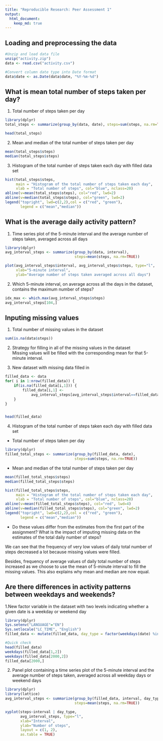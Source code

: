```yaml
---
title: "Reproducible Research: Peer Assessment 1"
output: 
  html_document:
    keep_md: true
---
```



## Loading and preprocessing the data

```r
#Unzip and load data file
unzip("activity.zip")
data <- read.csv("activity.csv")

#Convert column date type into Date format
data$date <- as.Date(data$date, "%Y-%m-%d")
```


## What is mean total number of steps taken per day?
1. Total number of steps taken per day
```r
library(dplyr)
total_steps <- summarize(group_by(data, date), steps=sum(steps, na.rm=TRUE))

head(total_steps)
```


2. Mean and median of the total number of steps taken per day

```r
mean(total_steps$steps)
median(total_steps$steps)
```


3. Histogram of the total number of steps taken each day with filled data set
```r
hist(total_steps$steps, 
     main = "Histogram of the total number of steps taken each day", 
     xlab = "Total number of steps", col="blue", nclass=20)
abline(v=mean(total_steps$steps), col="red", lwd=2)
abline(v=median(total_steps$steps), col="green", lwd=2)
legend("topright", lwd=c(2,2),col = c("red", "green"), 
       legend = c("mean","median"))
```

## What is the average daily activity pattern?
1. Time series plot of the 5-minute interval and the average number of steps 
taken, averaged across all days
```r
library(dplyr)
avg_interval_steps <- summarize(group_by(data, interval), 
                                steps=mean(steps, na.rm=TRUE))

plot(avg_interval_steps$interval, avg_interval_steps$steps, type="l", 
     xlab="5-minute interval", 
     ylab="Average number of steps taken averaged across all days")
```

2. Which 5-minute interval, on average across all the days in the dataset, 
contains the maximum number of steps?

```r
idx_max <- which.max(avg_interval_steps$steps)
avg_interval_steps[104,]

```

## Inputing missing values
1. Total number of missing values in the dataset 

```r
sum(is.na(data$steps))

```

2. Strategy for filling in all of the missing values in the dataset  
Missing values will be filled with the corresponding mean for that 5-minute 
interval.  

3. New dataset with missing data filled in
```r
filled_data <- data
for( i in 1:nrow(filled_data)) {
    if(is.na(filled_data[i,1])) {
        filled_data[i,1] <- 
            avg_interval_steps[avg_interval_steps$interval==filled_data[i,3],2]
    }        
}


head(filled_data)
```


4. Histogram of the total number of steps taken each day with filled data set

* Total number of steps taken per day
```r
library(dplyr)
filled_total_steps <- summarize(group_by(filled_data, date), 
                                steps=sum(steps, na.rm=TRUE))
```

* Mean and median of the total number of steps taken per day

```r
mean(filled_total_steps$steps)
median(filled_total_steps$steps)
```

```r
hist(filled_total_steps$steps, 
     main = "Histogram of the total number of steps taken each day", 
     xlab = "Total number of steps", col="blue", nclass=20)
abline(v=mean(filled_total_steps$steps), col="red", lwd=4)
abline(v=median(filled_total_steps$steps), col="green", lwd=2)
legend("topright", lwd=c(2,2),col = c("red", "green"), 
       legend = c("mean","median"))
```

* Do these values differ from the estimates from the first part of the assignment? 
What is the impact of imputing missing data on the estimates of the total daily 
number of steps?

We can see that the frequency of very low values of daily total number of steps 
decreased a lot because missing values were filled.

Besides, frequency of average values of daily total number of steps increased as 
we choose to use the mean of 5-minute interval to fill the missing values. This
also explains why mean and median are now equal.

## Are there differences in activity patterns between weekdays and weekends?
1.New factor variable in the dataset with two levels indicating whether a given 
date is a weekday or weekend day

```r
library(dplyr)
Sys.setenv("LANGUAGE"="EN")
Sys.setlocale("LC_TIME", "English")
filled_data <- mutate(filled_data, day_type = factor(weekdays(date) %in% c("Monday", "Tuesday", "Wednesday", "Thursday", "Friday"), levels=c(FALSE, TRUE), labels = c("weekend","weekday")))

#Quick check
head(filled_data)
weekdays(filled_data[1,2])
weekdays(filled_data[2000,2])
filled_data[2000,]
```
2. Panel plot containing a time series plot of the 5-minute interval and the average number of steps taken, averaged across all weekday days or weekend days

```r
library(dplyr)
library(lattice)
avg_interval_steps <- summarize(group_by(filled_data, interval, day_type), 
                                steps=mean(steps, na.rm=TRUE))

xyplot(steps~interval | day_type, 
       avg_interval_steps, type="l", 
       xlab="Interval", 
       ylab="Number of steps", 
       layout = c(1, 2),
       as.table = TRUE)

```
